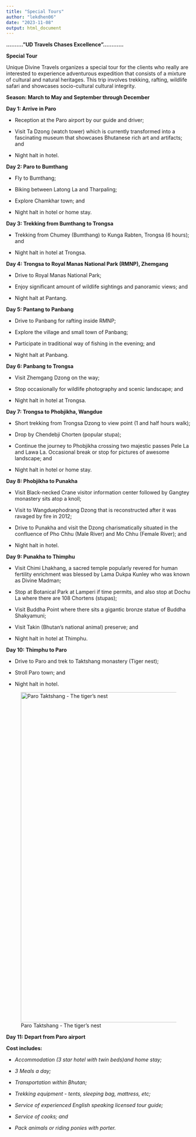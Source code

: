 ```yaml
---
title: "Special Tours"
author: "lekdhen06"
date: "2023-11-08"
output: html_document
---
```


**.........."UD Travels Chases Excellence"............**

**Special Tour**

Unique Divine Travels organizes a special tour for the clients who really are interested to experience adventurous expedition that consists of a mixture of cultural and natural heritages. This trip involves trekking, rafting, wildlife safari and showcases socio-cultural cultural integrity.

**Season: March to May and September through December**

**Day 1: Arrive in Paro**

-   Reception at the Paro airport by our guide and driver;

-   Visit Ta Dzong (watch tower) which is currently transformed into a fascinating museum that showcases Bhutanese rich art and artifacts; and

-   Night halt in hotel.

**Day 2: Paro to Bumthang**

-   Fly to Bumthang;

-   Biking between Latong La and Tharpaling;

-   Explore Chamkhar town; and

-   Night halt in hotel or home stay.

**Day 3: Trekking from Bumthang to Trongsa**

-   Trekking from Chumey (Bumthang) to Kunga Rabten, Trongsa (6 hours); and

-   Night halt in hotel at Trongsa.

**Day 4: Trongsa to Royal Manas National Park (RMNP), Zhemgang**

-   Drive to Royal Manas National Park;

-   Enjoy significant amount of wildlife sightings and panoramic views; and

-   Night halt at Pantang.

**Day 5: Pantang to Panbang**

-   Drive to Panbang for rafting inside RMNP;

-   Explore the village and small town of Panbang;

-   Participate in traditional way of fishing in the evening; and

-   Night halt at Panbang.

**Day 6: Panbang to Trongsa**

-   Visit Zhemgang Dzong on the way;

-   Stop occasionally for wildlife photography and scenic landscape; and

-   Night halt in hotel at Trongsa.

**Day 7: Trongsa to Phobjikha, Wangdue**

-   Short trekking from Trongsa Dzong to view point (1 and half hours walk);

-   Drop by Chendebji Chorten (popular stupa);

-   Continue the journey to Phobjikha crossing two majestic passes Pele La and Lawa La. Occasional break or stop for pictures of awesome landscape; and

-   Night halt in hotel or home stay.

**Day 8: Phobjikha to Punakha**

-   Visit Black-necked Crane visitor information center followed by Gangtey monastery sits atop a knoll;

-   Visit to Wangduephodrang Dzong that is reconstructed after it was ravaged by fire in 2012;

-   Drive to Punakha and visit the Dzong charismatically situated in the confluence of Pho Chhu (Male River) and Mo Chhu (Female River); and

-   Night halt in hotel.

**Day 9: Punakha to Thimphu**

-   Visit Chimi Lhakhang, a sacred temple popularly revered for human fertility enrichment was blessed by Lama Dukpa Kunley who was known as Divine Madman;

-   Stop at Botanical Park at Lamperi if time permits, and also stop at Dochu La where there are 108 Chortens (stupas);

-   Visit Buddha Point where there sits a gigantic bronze statue of Buddha Shakyamuni;

-   Visit Takin (Bhutan's national animal) preserve; and

-   Night halt in hotel at Thimphu.

**Day 10: Thimphu to Paro**

-   Drive to Paro and trek to Taktshang monastery (Tiger nest);

-   Stroll Paro town; and

-   Night halt in hotel.

![Paro Taktshang - The tiger's nest](/img/Paro-taktshang.jpg){width="900"}

**Day 11: Depart from Paro airport**


**Cost includes:**

-	*Accommodation (3 star hotel with twin beds)and home stay;*

-	*3 Meals a day;*

-	*Transportation within Bhutan;*

-	*Trekking equipment - tents, sleeping bag, mattress, etc;* 

-	*Service of experienced English speaking licensed  tour guide;*

-	*Service of cooks; and*

-	*Pack animals or riding ponies with porter.*